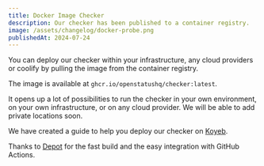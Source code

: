 ```yaml
---
title: Docker Image Checker
description: Our checker has been published to a container registry.
image: /assets/changelog/docker-probe.png
publishedAt: 2024-07-24
---
```


You can deploy our checker within your infrastructure, any cloud providers or coolify by pulling the image from the container registry.

The image is available at `ghcr.io/openstatushq/checker:latest`.

It opens up a lot of possibilities to run the checker in your own environment, on your own infrastructure, or on any cloud provider. We will be able to add private locations soon.

We have created a guide to help you deploy our checker on [Koyeb](https://www.koyeb.com/).

Thanks to [Depot](https://depot.dev/?utm_source=Opource=OpenStatus) for the fast build and the easy integration with GitHub Actions.